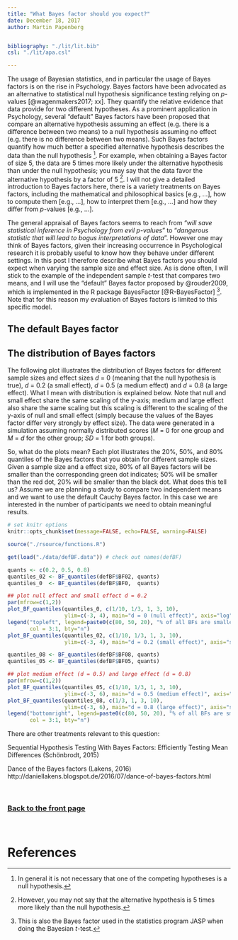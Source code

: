 ```yaml
---
title: "What Bayes factor should you expect?"
date: December 18, 2017
author: Martin Papenberg


bibliography: "./lit/lit.bib"
csl: "./lit/apa.csl"

---
```


The usage of Bayesian statistics, and in particular the usage of Bayes
factors is on the rise in Psychology. Bayes factors have been advocated
as an alternative to statistical null hypothesis significance testing
relying on *p*-values [@wagenmakers2017; xx]. They quantify the relative
evidence that data provide for two different hypotheses. As a prominent
application in Psychology, several "default" Bayes factors have been
proposed that compare an alternative hypothesis assuming an effect
(e.g. there is a difference between two means) to a null hypothesis
assuming no effect (e.g. there is no difference between two means). Such
Bayes factors quantify how much better a specified alternative
hypothesis describes the data than the null hypothesis [^1]. For
example, when obtaining a Bayes factor of size 5, the data are 5 times
more likely under the alternative hypothesis than under the null
hypothesis; you may say that the data favor the alternative hypothesis
by a factor of 5 [^2]. I will not give a detailed introduction to Bayes
factors here, there is a variety treatments on Bayes factors, including
the mathematical and philosophical basics [e.g., ...], how to compute
them [e.g., ...], how to interpret them [e.g., ...] and how they differ
from *p*-values [e.g., ...].

The general appraisal of Bayes factors seems to reach from "*will save
statistical inference in Psychology from evil p-values*" to "*dangerous
statistic that will lead to bogus interpretations of data*". However one
may think of Bayes factors, given their increasing occurrence in
Psychological research it is probably useful to know how they behave
under different settings. In this post I therefore describe what Bayes
factors you should expect when varying the sample size and effect
size. As is done often, I will stick to the example of the independent
sample *t*-test that compares two means, and I will use the "default"
Bayes factor proposed by @rouder2009, which is implemented in the R
package BayesFactor [@R-BayesFactor] [^3]. Note that for this reason my
evaluation of Bayes factors is limited to this specific model.

## The default Bayes factor

## The distribution of Bayes factors

The following plot illustrates the distribution of Bayes factors for
different sample sizes and effect sizes *d* = 0 (meaning that the null
hypothesis is true), *d* = 0.2 (a small effect), *d* = 0.5 (a medium
effect) and *d* = 0.8 (a large effect). What I mean with distribution is
explained below. Note that null and small effect share the same scaling
of the y-axis; medium and large effect also share the same scaling but
this scaling is different to the scaling of the y-axis of null and small
effect (simply because the values of the Bayes factor differ very
strongly by effect size). The data were generated in a simulation
assuming normally distributed scores (*M* = 0 for one group and *M* =
*d* for the other group; *SD* = 1 for both groups).

So, what do the plots mean? Each plot illustrates the 20%, 50%, and 80%
quantiles of the Bayes factors that you obtain for different sample
sizes. Given a sample size and a effect size, 80% of all Bayes factors
will be smaller than the corresponding green dot indicates; 50% will be
smaller than the red dot, 20% will be smaller than the black dot. What
does this tell us? Assume we are planning a study to compare two
independent means and we want to use the default Cauchy Bayes factor. In
this case we are interested in the number of participants we need to
obtain meaningful results.


```r
# set knitr options
knitr::opts_chunk$set(message=FALSE, echo=FALSE, warning=FALSE)

source("./rsource/functions.R")

get(load("./data/defBF.data")) # check out names(defBF)

quants <- c(0.2, 0.5, 0.8)
quantiles_02 <- BF_quantiles(defBF$BF02, quants)
quantiles_0  <- BF_quantiles(defBF$BF0,  quants)

## plot null effect and small effect d = 0.2
par(mfrow=c(1,2))
plot_BF_quantiles(quantiles_0, c(1/10, 1/3, 1, 3, 10),
                  ylim=c(-3, 4), main="d = 0 (null effect)", axis="log")
legend("topleft", legend=paste0(c(80, 50, 20), "% of all BFs are smaller"), pch = 3,
       col = 3:1, bty="n")
plot_BF_quantiles(quantiles_02, c(1/10, 1/3, 1, 3, 10),
                  ylim=c(-3, 4), main="d = 0.2 (small effect)", axis="standard")
```

```r

quantiles_08 <- BF_quantiles(defBF$BF08, quants)
quantiles_05 <- BF_quantiles(defBF$BF05, quants)

## plot medium effect (d = 0.5) and large effect (d = 0.8)
par(mfrow=c(1,2))
plot_BF_quantiles(quantiles_05, c(1/10, 1/3, 1, 3, 10),
                  ylim=c(-3, 6), main="d = 0.5 (medium effect)", axis="log")
plot_BF_quantiles(quantiles_08, c(1/3, 1, 3, 10),
                  ylim=c(-3, 6), main="d = 0.8 (large effect)", axis="standard")
legend("bottomright", legend=paste0(c(80, 50, 20), "% of all BFs are smaller"), pch = 3,
       col = 3:1, bty="n")
```

There are other treatments relevant to this question:

Sequential Hypothesis Testing With Bayes Factors: Efficiently Testing
Mean Differences (Schönbrodt, 2015) 

Dance of the Bayes factors (Lakens, 2016)
http://daniellakens.blogspot.de/2016/07/dance-of-bayes-factors.html

&nbsp;

### <a href="index.html">Back to the front page</a>

&nbsp;

# References

[^1]: In general it is not necessary that one of the competing
hypotheses is a null hypothesis.

[^2]: However, you may not say that the alternative hypothesis is 5
times more likely than the null hypothesis.

[^3]: This is also the Bayes factor used in the statistics program JASP
when doing the Bayesian *t*-test.

